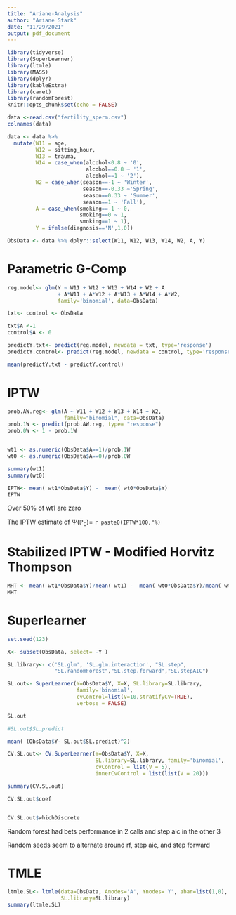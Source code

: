 ```yaml
---
title: "Ariane-Analysis"
author: "Ariane Stark"
date: "11/29/2021"
output: pdf_document
---
```


```r
library(tidyverse)
library(SuperLearner)
library(ltmle)
library(MASS)
library(dplyr)
library(kableExtra)
library(caret)
library(randomForest)
knitr::opts_chunk$set(echo = FALSE)
```


```r
data <-read.csv("fertility_sperm.csv")
colnames(data)

data <- data %>% 
  mutate(W11 = age,
         W12 = sitting_hour,
         W13 = trauma,
         W14 = case_when(alcohol<0.8 ~ '0',
                         alcohol==0.8 ~ '1',
                         alcohol==1 ~ '2'),
         W2 = case_when(season==-1 ~ 'Winter',
                        season==-0.33 ~'Spring',
                        season==0.33 ~ 'Summer',
                        season==1 ~ 'Fall'),
         A = case_when(smoking==-1 ~ 0,
                       smoking==0 ~ 1,
                       smoking==1 ~ 1),
         Y = ifelse(diagnosis=='N',1,0))

ObsData <- data %>% dplyr::select(W11, W12, W13, W14, W2, A, Y)

```


# Parametric G-Comp

```r

reg.model<- glm(Y ~ W11 + W12 + W13 + W14 + W2 + A
                + A*W11 + A*W12 + A*W13 + A*W14 + A*W2, 
                family='binomial', data=ObsData)

txt<- control <- ObsData

txt$A <-1
control$A <- 0

predictY.txt<- predict(reg.model, newdata = txt, type='response')
predictY.control<- predict(reg.model, newdata = control, type='response')

mean(predictY.txt - predictY.control)


```




# IPTW
```r
prob.AW.reg<- glm(A ~ W11 + W12 + W13 + W14 + W2, 
                  family="binomial", data=ObsData)
prob.1W <- predict(prob.AW.reg, type= "response")
prob.0W <- 1 - prob.1W


wt1 <- as.numeric(ObsData$A==1)/prob.1W
wt0 <- as.numeric(ObsData$A==0)/prob.0W

summary(wt1)
summary(wt0)

IPTW<- mean( wt1*ObsData$Y) -  mean( wt0*ObsData$Y)
IPTW
```
Over 50% of wt1 are zero

The IPTW estimate of $\Psi(\mathbb{P}_0)=$ `r paste0(IPTW*100,"%)`


# Stabilized IPTW - Modified Horvitz Thompson

```r
MHT <- mean( wt1*ObsData$Y)/mean( wt1) -  mean( wt0*ObsData$Y)/mean( wt0)
MHT
```


# Superlearner

```r
set.seed(123)

X<- subset(ObsData, select= -Y )

SL.library<- c('SL.glm', 'SL.glm.interaction', "SL.step",
               "SL.randomForest","SL.step.forward","SL.stepAIC")

SL.out<- SuperLearner(Y=ObsData$Y, X=X, SL.library=SL.library,
                      family='binomial', 
                      cvControl=list(V=10,stratifyCV=TRUE),
                      verbose = FALSE)

SL.out

#SL.out$SL.predict

mean( (ObsData$Y- SL.out$SL.predict)^2)
```


```r
CV.SL.out<- CV.SuperLearner(Y=ObsData$Y, X=X, 
                            SL.library=SL.library, family='binomial',
                            cvControl = list(V = 5), 
                            innerCvControl = list(list(V = 20)))

summary(CV.SL.out)

CV.SL.out$coef


CV.SL.out$whichDiscrete
```
Random forest had bets performance in 2 calls and step aic in the other 3


Random seeds seem to alternate around rf, step aic, and step forward


# TMLE

```r
ltmle.SL<- ltmle(data=ObsData, Anodes='A', Ynodes='Y', abar=list(1,0),
                 SL.library=SL.library)
summary(ltmle.SL)

```


